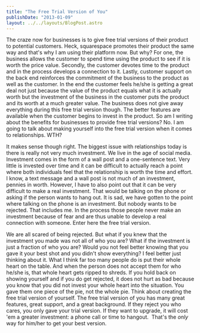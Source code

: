 ```yaml
---
title: "The Free Trial Version of You"
publishDate: "2013-01-09"
layout: ../../layouts/BlogPost.astro
---
```


The craze now for businesses is to give free trial versions of their product to potential customers. Heck, squarespace promotes their product the same way and that's why I am using their platform now. But why? For one, the business allows the customer to spend time using the product to see if it is worth the price value. Secondly, the customer devotes time to the product and in the process develops a connection to it. Lastly, customer support on the back end reinforces the commitment of the business to the product as well as the customer. In the end the customer feels he/she is getting a great deal not just because the value of the product equals what it is actually worth but the investment of the business in the customer puts the product and its worth at a much greater value. The business does not give away everything during this free trial version though. The better features are available when the customer begins to invest in the product. So am I writing about the benefits for businesses to provide free trial versions? No. I am going to talk about making yourself into the free trial version when it comes to relationships. WTH?

It makes sense though right. The biggest issue with relationships today is there is really not very much investment. We live in the age of social media. Investment comes in the form of a wall post and a one-sentence text. Very little is invested over time and it can be difficult to actually reach a point where both individuals feel that the relationship is worth the time and effort. I know, a text message and a wall post is not much of an investment, pennies in worth. However, I have to also point out that it can be very difficult to make a real investment. That would be talking on the phone or asking if the person wants to hang out. It is sad, we have gotten to the point where talking on the phone is an investment. But nobody wants to be rejected. That includes me. In the process those people never make an investment because of fear and are thus unable to develop a real connection with someone. Enter here the free trial version.

We are all scared of being rejected. But what if you knew that the investment you made was not all of who you are? What if the investment is just a fraction of who you are? Would you not feel better knowing that you gave it your best shot and you didn't show everything? I feel better just thinking about it. What I think far too many people do is put their whole heart on the table. And when the person does not accept them for who he/she is, that whole heart gets ripped to shreds. If you hold back on showing yourself and if you do get rejected, it does not hurt as bad because you know that you did not invest your whole heart into the situation. You gave them one piece of the pie, not the whole pie. Think about creating the free trial version of yourself. The free trial version of you has many great features, great support, and a great background. If they reject you who cares, you only gave your trial version. If they want to upgrade, it will cost 'em a greater investment: a phone call or time to hangout.  That's the _only_ way for him/her to get your best version.
